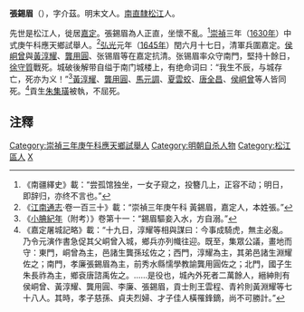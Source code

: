 '''張錫眉'''（{{bd|？||1645年|catIdx=Z張}}），字介茲。明末文人。[[南直隸|南直隸]][[松江|松江]]人。

先世是松江人，徙居[[嘉定府|嘉定]]。張錫眉為人正直，坐懷不亂。<ref>《南疆繹史》載：“尝孤馆独坐，一女子窥之，投簪几上，正容不动；明日，即辞归，亦终不言也。”</ref>[[崇禎|崇禎]]三年（[[1630年|1630年]]）中式庚午科應天鄉試舉人。<ref>《[[江南通志|江南通志]]·卷一百三十》載：“崇禎三年庚午科 黃錫眉，嘉定人，本姓張。”</ref>[[弘光|弘光]]元年（[[1645年|1645年]]）閏六月十七日，清軍兵圍嘉定。[[侯峒曾|侯峒曾]]與[[黃淳耀|黃淳耀]]、[[龔用圓|龔用圓]]、张锡眉等在嘉定抗清。张锡眉率众守南門，堅持十餘日，[[徐守質|徐守質]]戰死。城破後解带自缢于南门城楼上，有绝命词曰：“我生不辰，与城存亡，死亦为义！”<ref>《[[小腆紀年|小腆紀年]]（附考）》卷第十一：“錫眉驅妾入水，方自溺。”</ref>[[黃淳耀|黃淳耀]]、[[龔用圓|龔用圓]]、[[馬元調|馬元調]]、[[夏雲蛟|夏雲蛟]]、[[唐全昌|唐全昌]]、[[侯峒曾|侯峒曾]]等人皆同死。<ref>《嘉定屠城記略》載：“十九日，淳耀等相與謀曰：今事成騎虎，無主必亂。乃令元演作書急促其父峒曾入城，鄉兵亦列幟往迎。既至，集眾公議，畫地而守：東門，峒曾為主，邑諸生龔孫玹佐之；西門，淳耀為主，其弟邑諸生淵耀佐之；南門，孝廉張錫眉為主，前秀水縣懦學教諭龔用圓佐之；北門，國子生朱長祚為主，鄉袞唐諮禹佐之。……是役也，城內外死者二萬餘人，縉紳則有侯峒曾、黃淳耀、龔用圓、李廉、張錫眉，貢士則王雲程、青衿則黃淵耀等七十八人。其時，孝子慈孫、貞夫烈婦、才子佳人橫罹鋒鏑，尚不可勝計。”</ref>貢生[[朱集璜|朱集璜]]被執，不屈死。

==注釋==
{{reflist}}

{{DEFAULTSORT:Zhang張}}
[[Category:崇禎三年庚午科應天鄉試舉人|Category:崇禎三年庚午科應天鄉試舉人]]
[[Category:明朝自杀人物|Category:明朝自杀人物]]
[[Category:松江區人|Category:松江區人]]
[[Category:張姓|X]]